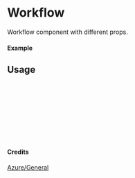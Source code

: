 
<Meta of={Workflow} title="Azure/General/Workflow" />

# Workflow

Workflow component with different props.

#### Example

<Canvas of={Workflow.Primary} />

## Usage

```ts
import { Workflow } from "yadl-ui";

const Example = () => {
  return (
      <Workflow />
  );
};

export default Example;
```

#### Credits
[Azure/General](https://learn.microsoft.com/en-us/azure/architecture/icons/)
